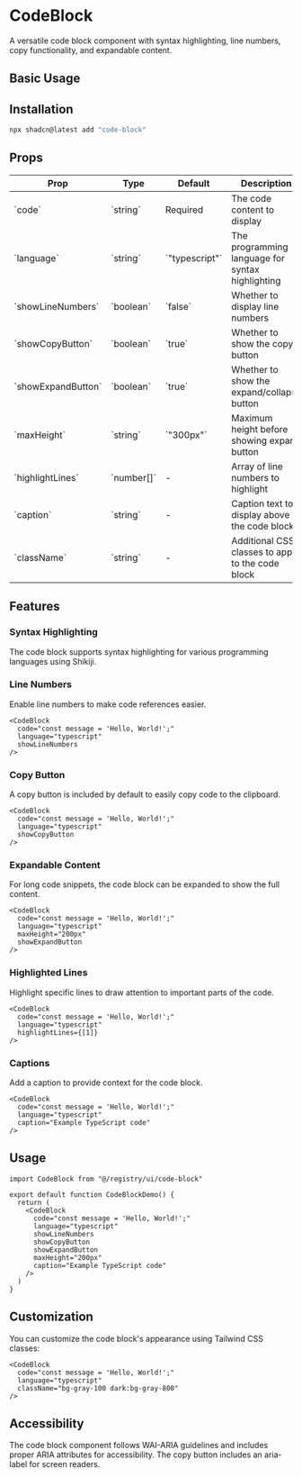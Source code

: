 # CodeBlock

A versatile code block component with syntax highlighting, line numbers, copy functionality, and expandable content.

## Basic Usage

<ComponentTabs name="code-block-basic" />

## Installation

```bash
npx shadcn@latest add "code-block"
```

## Props

<div className="my-6 w-full overflow-y-auto">
  <table className="w-full">
    <thead>
      <tr className="m-0 border-t p-0 even:bg-muted">
        <th className="border px-4 py-2 text-left font-bold">Prop</th>
        <th className="border px-4 py-2 text-left font-bold">Type</th>
        <th className="border px-4 py-2 text-left font-bold">Default</th>
        <th className="border px-4 py-2 text-left font-bold">Description</th>
      </tr>
    </thead>
    <tbody>
      <tr className="m-0 border-t p-0 even:bg-muted">
        <td className="border px-4 py-2 text-left">`code`</td>
        <td className="border px-4 py-2 text-left">`string`</td>
        <td className="border px-4 py-2 text-left">Required</td>
        <td className="border px-4 py-2 text-left">The code content to display</td>
      </tr>
      <tr className="m-0 border-t p-0 even:bg-muted">
        <td className="border px-4 py-2 text-left">`language`</td>
        <td className="border px-4 py-2 text-left">`string`</td>
        <td className="border px-4 py-2 text-left">`"typescript"`</td>
        <td className="border px-4 py-2 text-left">The programming language for syntax highlighting</td>
      </tr>
      <tr className="m-0 border-t p-0 even:bg-muted">
        <td className="border px-4 py-2 text-left">`showLineNumbers`</td>
        <td className="border px-4 py-2 text-left">`boolean`</td>
        <td className="border px-4 py-2 text-left">`false`</td>
        <td className="border px-4 py-2 text-left">Whether to display line numbers</td>
      </tr>
      <tr className="m-0 border-t p-0 even:bg-muted">
        <td className="border px-4 py-2 text-left">`showCopyButton`</td>
        <td className="border px-4 py-2 text-left">`boolean`</td>
        <td className="border px-4 py-2 text-left">`true`</td>
        <td className="border px-4 py-2 text-left">Whether to show the copy button</td>
      </tr>
      <tr className="m-0 border-t p-0 even:bg-muted">
        <td className="border px-4 py-2 text-left">`showExpandButton`</td>
        <td className="border px-4 py-2 text-left">`boolean`</td>
        <td className="border px-4 py-2 text-left">`true`</td>
        <td className="border px-4 py-2 text-left">Whether to show the expand/collapse button</td>
      </tr>
      <tr className="m-0 border-t p-0 even:bg-muted">
        <td className="border px-4 py-2 text-left">`maxHeight`</td>
        <td className="border px-4 py-2 text-left">`string`</td>
        <td className="border px-4 py-2 text-left">`"300px"`</td>
        <td className="border px-4 py-2 text-left">Maximum height before showing expand button</td>
      </tr>
      <tr className="m-0 border-t p-0 even:bg-muted">
        <td className="border px-4 py-2 text-left">`highlightLines`</td>
        <td className="border px-4 py-2 text-left">`number[]`</td>
        <td className="border px-4 py-2 text-left">-</td>
        <td className="border px-4 py-2 text-left">Array of line numbers to highlight</td>
      </tr>
      <tr className="m-0 border-t p-0 even:bg-muted">
        <td className="border px-4 py-2 text-left">`caption`</td>
        <td className="border px-4 py-2 text-left">`string`</td>
        <td className="border px-4 py-2 text-left">-</td>
        <td className="border px-4 py-2 text-left">Caption text to display above the code block</td>
      </tr>
      <tr className="m-0 border-t p-0 even:bg-muted">
        <td className="border px-4 py-2 text-left">`className`</td>
        <td className="border px-4 py-2 text-left">`string`</td>
        <td className="border px-4 py-2 text-left">-</td>
        <td className="border px-4 py-2 text-left">Additional CSS classes to apply to the code block</td>
      </tr>
    </tbody>
  </table>
</div>

## Features

### Syntax Highlighting

The code block supports syntax highlighting for various programming languages using Shikiji.

<ComponentTabs name="code-block-themes" />

### Line Numbers

Enable line numbers to make code references easier.

```tsx
<CodeBlock
  code="const message = 'Hello, World!';"
  language="typescript"
  showLineNumbers
/>
```

### Copy Button

A copy button is included by default to easily copy code to the clipboard.

```tsx
<CodeBlock
  code="const message = 'Hello, World!';"
  language="typescript"
  showCopyButton
/>
```

### Expandable Content

For long code snippets, the code block can be expanded to show the full content.

```tsx
<CodeBlock
  code="const message = 'Hello, World!';"
  language="typescript"
  maxHeight="200px"
  showExpandButton
/>
```

### Highlighted Lines

Highlight specific lines to draw attention to important parts of the code.

```tsx
<CodeBlock
  code="const message = 'Hello, World!';"
  language="typescript"
  highlightLines={[1]}
/>
```

### Captions

Add a caption to provide context for the code block.

```tsx
<CodeBlock
  code="const message = 'Hello, World!';"
  language="typescript"
  caption="Example TypeScript code"
/>
```

## Usage

```tsx
import CodeBlock from "@/registry/ui/code-block"

export default function CodeBlockDemo() {
  return (
    <CodeBlock
      code="const message = 'Hello, World!';"
      language="typescript"
      showLineNumbers
      showCopyButton
      showExpandButton
      maxHeight="200px"
      caption="Example TypeScript code"
    />
  )
}
```

## Customization

You can customize the code block's appearance using Tailwind CSS classes:

```tsx
<CodeBlock
  code="const message = 'Hello, World!';"
  language="typescript"
  className="bg-gray-100 dark:bg-gray-800"
/>
```

## Accessibility

The code block component follows WAI-ARIA guidelines and includes proper ARIA attributes for accessibility. The copy button includes an aria-label for screen readers.
